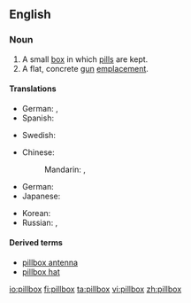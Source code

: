 ==English==

===Noun===
{{wikipedia}}
{{en-noun|es}}

# A small [[box]] in which [[pill]]s are kept.
# A flat, concrete [[gun]] [[emplacement]].

====Translations====
{{trans-top|box for pills}}
* German: {{t-|de|Pillendose|f}}, {{t-|de|Pillenschachtel|f}}
* Spanish: {{t-|es|pastillero}}
{{trans-mid}}
* Swedish: {{t-|sv|pillerdosa|c}}
{{trans-bottom}}

{{trans-top|gun emplacement}}
* Chinese:
*: Mandarin: {{t|zh|碉堡|tr=diāobǎo|sc=Hani}}, {{t|zh|地堡|tr=dìbǎo|sc=Hani}}
* German: {{t+|de|Bunker|m}}
* Japanese: {{t-|ja|トーチカ|tr=tōchika|sc=Jpan}}
{{trans-mid}}
* Korean: {{t-|ko|토치카|tr=tochika|sc=Kore}}
* Russian: {{t-|ru|ДОТ|m|tr=DOT|sc=Cyrl}}, {{t-|ru|долговременная огневая точка|f|tr=dolgovrémennaja ognevája tóčka|sc=Cyrl}}
{{trans-bottom}}

====Derived terms====
* [[pillbox antenna]]
* [[pillbox hat]]

[[io:pillbox]]
[[fi:pillbox]]
[[ta:pillbox]]
[[vi:pillbox]]
[[zh:pillbox]]